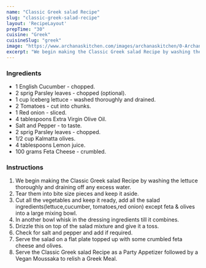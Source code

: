 ---
name: "Classic Greek salad Recipe"
slug: "classic-greek-salad-recipe"
layout: 'RecipeLayout'
prepTime: "30"
cuisine: "Greek"
cuisineSlug: "greek"
image: "https://www.archanaskitchen.com/images/archanaskitchen/0-Archanas-Kitchen-Recipes/2018/May-2/Classic_Greek_Salad_With_Olives_And_Feta_Cheese-7.jpg"
excerpt: "We begin making the Classic Greek salad Recipe by washing the lettuce thoroughly and draining off any excess water"
---

### Ingredients

- 1 English Cucumber - chopped.
- 2 sprig Parsley leaves - chopped (optional).
- 1 cup Iceberg lettuce - washed thoroughly and drained.
- 2 Tomatoes - cut into chunks.
- 1 Red onion - sliced.
- 4 tablespoons Extra Virgin Olive Oil.
- Salt and Pepper - to taste.
- 2 sprig Parsley leaves - chopped.
- 1/2 cup Kalmatta olives.
- 4 tablespoons Lemon juice.
- 100 grams Feta Cheese - crumbled.

### Instructions

1. We begin making the Classic Greek salad Recipe by washing the lettuce thoroughly and draining off any excess water.
1. Tear them into bite size pieces and keep it aside.
1. Cut all the vegetables and keep it ready, add all the salad ingredients(lettuce,cucumber, tomatoes,red onion) except feta & olives into a large mixing bowl.
1. In another bowl whisk in the dressing ingredients till it combines.
1. Drizzle this on top of the salad mixture and give it a toss.
1. Check for salt and pepper and add if required.
1. Serve the salad on a flat plate topped up with some crumbled feta cheese and olives.
1. Serve the Classic Greek salad Recipe as a Party Appetizer followed by a Vegan Moussaka to relish a Greek Meal.
